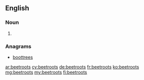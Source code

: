 ==English==

===Noun===
{{head|en|noun plural form}}

# {{plural of|beetroot|lang=en}}

===Anagrams===
* [[boottrees#English|boottrees]]

[[ar:beetroots]]
[[cy:beetroots]]
[[de:beetroots]]
[[fr:beetroots]]
[[ko:beetroots]]
[[mg:beetroots]]
[[my:beetroots]]
[[fi:beetroots]]